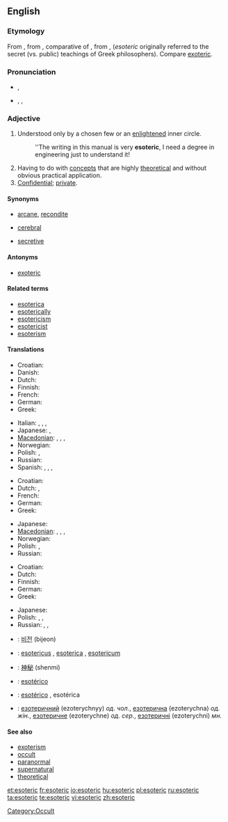 ==English==

===Etymology===
From {{etyl|grc}} {{term|ἐσωτερικός||belonging to an inner circle|sc=Polytonic|tr=esōterikos|lang=grc}}, from {{term|sc=polytonic|ἐσωτέρω|tr=esōterō||further inside|lang=grc}}, comparative of {{term|ἔσω||within|sc=Polytonic|tr=esō|lang=grc}}, from {{term|ἐς||sc=Polytonic|tr=es|lang=grc}}, {{term|εἰς||into|sc=Polytonic|tr=eis|lang=grc}} (''esoteric'' originally referred to the secret (vs. public) teachings of Greek philosophers). Compare [[exoteric]].

===Pronunciation===
* {{a|UK}} {{IPA|/ˌes.əʊˈtɛɹ.ɪk/}}, {{SAMPA|/%Es.@U"tEr.Ik/}}
* {{a|US}} {{enPR|ěsətěr'ĭk|ěsōtěr'ĭk}}, {{IPA|/ˌes.əˈtɛɹ.ɪk/|/ˌes.oʊˈtɛɹ.ɪk/}}, {{SAMPA|/%Es.@"tEr.Ik/|/%Es.oU"tEr.Ik/}}
*: {{rhymes|ɛrɪk}}

===Adjective===
{{en-adj}}

# Understood only by a chosen few or an [[enlightened]] inner circle.
#: ''The writing in this manual is very '''esoteric''', I need a degree in engineering just to understand it!
# Having to do with [[concept]]s that are highly [[theoretical]] and without obvious practical application.
# [[confidential|Confidential]]; [[private]].

====Synonyms====
* {{sense|understood only by a chosen few or an enlightened inner circle}} [[arcane]], [[recondite]]
* {{sense|highly theoretical; not practical}} [[cerebral]]
* {{sense|confidential; private}} [[secretive]]

====Antonyms====
* [[exoteric]]

====Related terms====
* [[esoterica]]
* [[esoterically]]
* [[esotericism]]
* [[esotericist]]
* [[esoterism]]

====Translations====
{{trans-top|understood only by a chosen few or an enlightened inner circle}}
* Croatian: {{t-|hr|ezoteričan|alt=ezotèričan}}
* Danish: {{t|da|esoterisk}}
* Dutch: {{t-|nl|esoterisch}}
* Finnish: {{t-|fi|esoteerinen}}
* French: {{t+|fr|ésotérique}}
* German: {{t-|de|esoterisch}}
* Greek: {{t|el|εσωτερικός||tr=esoterikós|sc=Grek}}
{{trans-mid}}
* Italian: {{t+|it|esoterico|m}}, {{t+|it|esoterica|f}}, {{t+|it|esoterici|m|p}}, {{t+|it|esoteriche|f|p}}
* Japanese: {{t|ja|秘儀の|tr=[[ひぎの]], higi no|sc=Jpan}}, {{t|ja|奥義の|tr=[[おうぎの]], ōgi no|sc=Jpan}}
* [[Macedonian]]: {{t|mk|езотеричен|m|tr=ezotéričen|sc=Cyrl}},  {{t|mk|езотерична|f|tr=ezotérična|sc=Cyrl}},  {{t|mk|езотерично|n|tr=ezotérično|sc=Cyrl}},  {{t|mk|езотерични|p|tr=ezotérični|sc=Cyrl}}
* Norwegian: {{t|no|esoterisk}}
* Polish: {{t+|pl|ezoteryczny|m}}, {{t|pl|tajemny|m}}
* Russian: {{t|ru|эзотерический|tr=ezoteríčeskij|sc=Cyrl}}
* Spanish: {{t|es|esotérico|m}},  {{t|es|esotérica|f}},  {{t|es|esotéricos|m|p}},  {{t|es|esotéricas|f|p}}
{{trans-bottom}}

{{trans-top|having to do with concepts that are highly theoretical}}
* Croatian: {{t-|hr|ezoteričan|alt=ezotèričan}}
* Dutch: {{t|nl|cerebraal}}, {{t-|nl|esoterisch}}
* French: {{t+|fr|cérébral}}
* German: {{t-|de|esoterisch}}
* Greek: {{t|el|απόκρυφος||tr=apókrifos|sc=Grek}}
{{trans-mid}}
* Japanese: {{t-|ja|深遠な|tr=[[しんえんな]], shin'enna|sc=Jpan}}
* [[Macedonian]]: {{t|mk|езотеричен|m|tr=ezotéričen|sc=Cyrl}},  {{t|mk|езотерична|f|tr=ezotérična|sc=Cyrl}},  {{t|mk|езотерично|n|tr=ezotérično|sc=Cyrl}},  {{t|mk|езотерични|p|tr=ezotérični|sc=Cyrl}}
* Norwegian: {{t|no|esoterisk}}
* Polish: {{t|pl|zawiły|m}}, {{t|pl|niezrozumiały|m}}
* Russian: {{t|ru|эзотерический|tr=ezoteríčeskij|sc=Cyrl}}
{{trans-bottom}}

{{trans-top|confidential; private}}
* Croatian: {{t-|hr|ezoteričan|alt=ezotèričan}}
* Dutch: {{t|nl|exclusief}}
* Finnish: {{t-|fi|luottamuksellinen}}
* German: {{t+|de|geheim}}
* Greek: {{t|el|εσωτερικός||tr=esoterikós|sc=Grek}}
{{trans-mid}}
* Japanese: {{t|ja|秘密の|tr=[[ひみつの]], himitsu no|sc=Jpan}}
* Polish: {{t+|pl|ezoteryczny|m}}, {{t+|pl|tajny|m}}, {{t|pl|skryty|m}}
* Russian: {{t|ru|эзотерический|tr=ezoteríčeskij|sc=Cyrl}}, {{t|ru|тайный|tr=tájnyj|sc=Cyrl}}, {{t|ru|скрытый|tr=skrýtyj|sc=Cyrl}}
{{trans-bottom}}

{{checktrans-top}}
* {{ttbc|Korean}}: [[비전]] (bijeon)
* {{ttbc|Latin}}: [[esotericus]] {{m}}, [[esoterica]] {{f}}, [[esotericum]] {{n}}
* {{ttbc|Mandarin Chinese}}: [[神秘]] (shenmi)
{{checktrans-mid}}
* {{ttbc|Portuguese}}: [[esotérico]]
* {{ttbc|Spanish}}: [[esotérico]] {{m}}, esotérica {{f}}
* {{ttbc|Ukrainian}}: [[езотеричний]] (ezoterychnyy) ''од. чол.'', [[езотерична]] (ezoterychna) ''од. жін.'', [[езотеричне]] (ezoterychne) ''од. сер.'', [[езотеричні]] (ezoterychni) ''мн.''
{{checktrans-bottom}}

====See also====
* [[exoterism]]
* [[occult]]
* [[paranormal]]
* [[supernatural]]
* [[theoretical]]

[[Category:Occult]]

[[et:esoteric]]
[[fr:esoteric]]
[[io:esoteric]]
[[hu:esoteric]]
[[pl:esoteric]]
[[ru:esoteric]]
[[ta:esoteric]]
[[te:esoteric]]
[[vi:esoteric]]
[[zh:esoteric]]